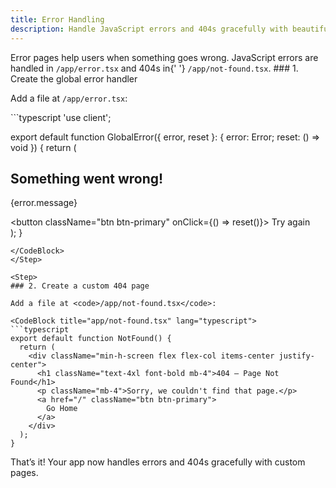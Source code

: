 ```yaml
---
title: Error Handling
description: Handle JavaScript errors and 404s gracefully with beautiful error pages in your Free Ship Fast Next.js app.
---
```



<Callout type='info'>
	Error pages help users when something goes wrong. JavaScript errors are
	handled in <code>/app/error.tsx</code> and 404s in{' '}
	<code>/app/not-found.tsx</code>.
</Callout>

<Steps>
<Step>
### 1. Create the global error handler

Add a file at <code>/app/error.tsx</code>:

<CodeBlock title="app/error.tsx" lang="typescript">
```typescript
'use client';

export default function GlobalError({ error, reset }: { error: Error; reset: () => void }) {
  return (
    <html>
      <body>
        <div className="min-h-screen flex flex-col items-center justify-center">
          <h2 className="text-2xl font-bold mb-4">Something went wrong!</h2>
          <p className="mb-4">{error.message}</p>
          <button className="btn btn-primary" onClick={() => reset()}>
            Try again
          </button>
        </div>
      </body>
    </html>
  );
}
```
</CodeBlock>
</Step>

<Step>
### 2. Create a custom 404 page

Add a file at <code>/app/not-found.tsx</code>:

<CodeBlock title="app/not-found.tsx" lang="typescript">
```typescript
export default function NotFound() {
  return (
    <div className="min-h-screen flex flex-col items-center justify-center">
      <h1 className="text-4xl font-bold mb-4">404 – Page Not Found</h1>
      <p className="mb-4">Sorry, we couldn't find that page.</p>
      <a href="/" className="btn btn-primary">
        Go Home
      </a>
    </div>
  );
}
```
</CodeBlock>
</Step>
</Steps>

<Callout type='success'>
	That’s it! Your app now handles errors and 404s gracefully with custom pages.
</Callout>
